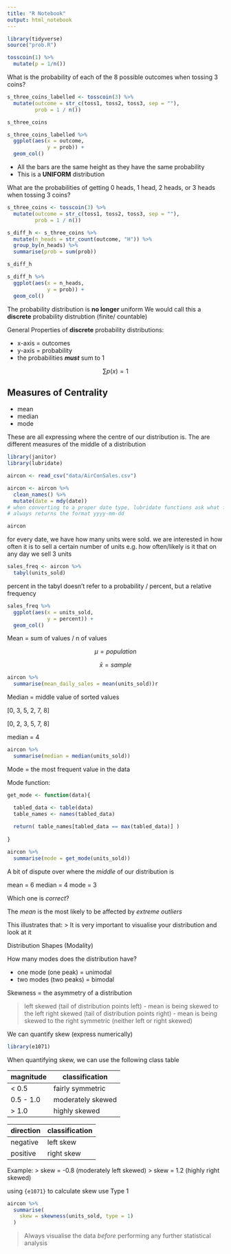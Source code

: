 ```yaml
---
title: "R Notebook"
output: html_notebook
---
```


```r
library(tidyverse)
source("prob.R")
```


```r
tosscoin(1) %>% 
  mutate(p = 1/n())
```

What is the probability of each of the 8 possible outcomes when tossing 3 coins?
```r
s_three_coins_labelled <- tosscoin(3) %>% 
  mutate(outcome = str_c(toss1, toss2, toss3, sep = ""),
         prob = 1 / n())

s_three_coins

s_three_coins_labelled %>% 
  ggplot(aes(x = outcome,
             y = prob)) +
  geom_col()
```
- All the bars are the same height as they have the same probability
- This is a __UNIFORM__ distribution


What are the probabilities of getting 0 heads, 1 head, 2 heads, or 3 heads when tossing 3 coins?
```r
s_three_coins <- tosscoin(3) %>% 
  mutate(outcome = str_c(toss1, toss2, toss3, sep = ""),
         prob = 1 / n())

s_diff_h <- s_three_coins %>% 
  mutate(n_heads = str_count(outcome, "H")) %>% 
  group_by(n_heads) %>% 
  summarise(prob = sum(prob))

s_diff_h

s_diff_h %>% 
  ggplot(aes(x = n_heads,
             y = prob)) +
  geom_col()
```
The probability distribution is __no longer__ uniform
We would call this a __discrete__ probability distrubtion (finite/ countable)

General Properties of __discrete__ probability distributions:

- x-axis = outcomes
- y-axis = probability
- the probabilities ___must___ sum to 1

$$
\sum{p(x)} = 1
$$


## Measures of Centrality

- mean 
- median
- mode

These are all expressing where the centre of our distribution is. 
The are different measures of the middle of a distribution

```r
library(janitor)
library(lubridate)
```


```r
aircon <- read_csv("data/AirConSales.csv")

aircon <- aircon %>% 
  clean_names() %>% 
  mutate(date = mdy(date))
# when converting to a proper date type, lubridate functions ask what format the date is currently in
# always returns the format yyyy-mm-dd

aircon
```
for every date, we have how many units were sold.
we are interested in how often it is to sell a certain number of units
e.g. how often/likely is it that on any day we sell 3 units

```r
sales_freq <- aircon %>% 
  tabyl(units_sold)
```
percent in the tabyl doesn't refer to a probability / percent, but a relative frequency


```r
sales_freq %>% 
  ggplot(aes(x = units_sold,
             y = percent)) +
  geom_col()
```

Mean
= sum of values / n of values

$$
\mu = population
$$

$$
\bar{x} = sample
$$


```r
aircon %>% 
  summarise(mean_daily_sales = mean(units_sold))r
```

Median
= middle value of sorted values

[0, 3, 5, 2, 7, 8]

[0, 2, 3, 5, 7, 8]

median = 4

```r
aircon %>% 
  summarise(median = median(units_sold))
```


Mode
= the most frequent value in the data

Mode function:
```r
get_mode <- function(data){

  tabled_data <- table(data)
  table_names <- names(tabled_data)
  
  return( table_names[tabled_data == max(tabled_data)] )
  
}
```


```r
aircon %>% 
  summarise(mode = get_mode(units_sold))
```
A bit of dispute over where the _middle_ of our distribution is

mean = 6
median = 4
mode = 3

Which one is _correct_?

The _mean_ is the most likely to be affected by _extreme outliers_

This illustrates that:
> It is very important to visualise your distribution and look at it


Distribution Shapes (Modality)

How many modes does the distribution have?

- one mode  (one peak)  = unimodal
- two modes (two peaks) = bimodal


Skewness
= the asymmetry of a distribution

> left skewed (tail of distribution points left) - mean is being skewed to the left
> right skewed (tail of distribution points right) - mean is being skewed to the right
> symmetric (neither left or right skewed)

We can quantify skew (express numerically)

```r
library(e1071)
```

When quantifying skew, we can use the following class table

| magnitude | classification |
| ------ | ------ |
| < 0.5 | fairly symmetric |
| 0.5 - 1.0 | moderately skewed |
| > 1.0 | highly skewed |

| direction | classification |
| ------ | ------ |
| negative | left skew |
| positive | right skew |

Example:
> skew = -0.8 (moderately left skewed)
> skew = 1.2 (highly right skewed)

using `{e1071}` to calculate skew
use Type 1
```r
aircon %>% 
  summarise(
    skew = skewness(units_sold, type = 1)
  )
```
> Always visualise the data _before_ performing any further statistical analysis






















